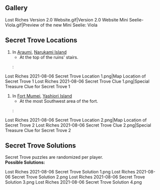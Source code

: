 {{EventTabs|rootpage=Lost Riches/2021-08-06}}

==Gallery==
<gallery hideaddbutton="true" captionalign="center">
Lost Riches Version 2.0 Website.gif|Version 2.0 Website
Mini Seelie- Viola.gif|Preview of the new Mini Seelie: Viola
</gallery>
==Secret Trove Locations==
#In [[Araumi]], [[Narukami Island]]
#*At the top of the ruins' stairs.
#:<gallery hideaddbutton="true" captionalign="center">
Lost Riches 2021-08-06 Secret Trove Location 1.png|Map Location of Secret Trove 1
Lost Riches 2021-08-06 Secret Trove Clue 1.png|Special Treasure Clue for Secret Trove 1
</gallery>
#In [[Fort Mumei]], [[Yashiori Island]]
#*At the most Southwest area of the fort.
#:<gallery hideaddbutton="true" captionalign="center">
Lost Riches 2021-08-06 Secret Trove Location 2.png|Map Location of Secret Trove 2
Lost Riches 2021-08-06 Secret Trove Clue 2.png|Special Treasure Clue for Secret Trove 2
</gallery>

==Secret Trove Solutions==
Secret Trove puzzles are randomized per player.
<br />'''Possible Solutions:'''
<gallery hideaddbutton="true" captionalign="center">
Lost Riches 2021-08-06 Secret Trove Solution 1.png
Lost Riches 2021-08-06 Secret Trove Solution 2.png
Lost Riches 2021-08-06 Secret Trove Solution 3.png
Lost Riches 2021-08-06 Secret Trove Solution 4.png
</gallery>